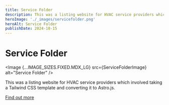 ```yaml
---
title: Service Folder
description: This was a listing website for HVAC service providers which involved taking a Tailwind CSS template and converting it to Astro.js.
heroImage: './_images/servicefolder.png'
heroAlt: Service Folder
publishDate: 2024-10-15
---
```





# Service Folder

<Image {...IMAGE_SIZES.FIXED.MDX_LG} src={ServiceFolderImage} alt="Service Folder" />

This was a listing website for HVAC service providers which involved taking a Tailwind CSS template and converting it to Astro.js.

[Find out more](https://www.servicefolder.com/)
